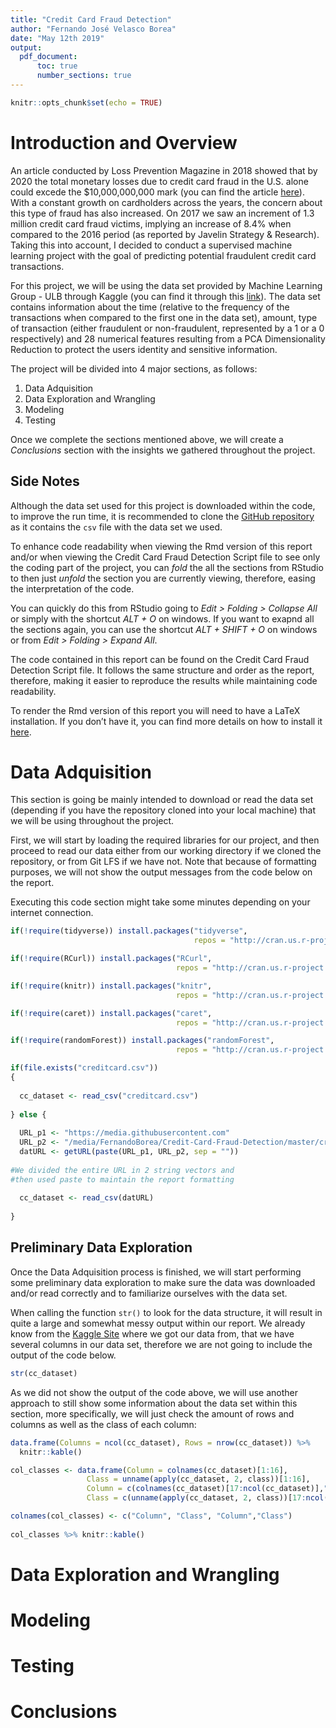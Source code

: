```yaml
---
title: "Credit Card Fraud Detection"
author: "Fernando José Velasco Borea"
date: "May 12th 2019"
output: 
  pdf_document:
      toc: true
      number_sections: true
---
```


```r
knitr::opts_chunk$set(echo = TRUE)
```

\pagebreak

# Introduction and Overview

An article conducted by Loss Prevention Magazine in 2018 showed that by 2020 the total monetary losses due to credit card fraud in the U.S. alone could excede the $10,000,000,000 mark (you can find the article [here](https://losspreventionmedia.com/credit-card-fraud-statistics-and-insights/)). With a constant growth on cardholders across the years, the concern about this type of fraud has also increased. On 2017 we saw an increment of 1.3 million credit card fraud victims, implying an increase of 8.4% when compared to the 2016 period (as reported by Javelin Strategy & Research). Taking this into account, I decided to conduct a supervised machine learning project with the goal of predicting potential fraudulent credit card transactions.

For this project, we will be using the data set provided by Machine Learning Group - ULB through Kaggle (you can find it through this [link](https://www.kaggle.com/mlg-ulb/creditcardfraud)). The data set contains information about the time (relative to the frequency of the transactions when compared to the first one in the data set), amount, type of transaction (either fraudulent or non-fraudulent, represented by a 1 or a 0 respectively) and 28 numerical features resulting from a PCA Dimensionality Reduction to protect the users identity and sensitive information.

The project will be divided into 4 major sections, as follows:

1. Data Adquisition
2. Data Exploration and Wrangling
3. Modeling
4. Testing

Once we complete the sections mentioned above, we will create a _Conclusions_ section with the insights we gathered throughout the project.

## Side Notes

Although the data set used for this project is downloaded within the code, to improve the run time, it is recommended to clone the [GitHub repository](https://github.com/FernandoBorea/Credit-Card-Fraud-Detection) as it contains the `csv` file with the data set we used.

To enhance code readability when viewing the Rmd version of this report and/or when viewing the Credit Card Fraud Detection Script file to see only the coding part of the project, you can _fold_ the all the sections from RStudio to then just _unfold_ the section you are currently viewing, therefore, easing the interpretation of the code.

You can quickly do this from RStudio going to _Edit > Folding > Collapse All_ or simply with the shortcut _ALT + O_ on windows. If you want to exapnd all the sections again, you can use the shortcut _ALT + SHIFT + O_ on windows or from _Edit > Folding > Expand All_.

The code contained in this report can be found on the Credit Card Fraud Detection Script file. It follows the same structure and order as the report, therefore, making it easier to reproduce the results while maintaining code readability.

To render the Rmd version of this report you will need to have a LaTeX installation. If you don't have it, you can find more details on how to install it [here](https://bookdown.org/yihui/rmarkdown/installation.html#installation).

\pagebreak

# Data Adquisition

This section is going be mainly intended to download or read the data set (depending if you have the repository cloned into your local machine) that we will be using throughout the project. 

First, we will start by loading the required libraries for our project, and then proceed to read our data either from our working directory if we cloned the repository, or from Git LFS if we have not. Note that because of formatting purposes, we will not show the output messages from the code below on the report. 

Executing this code section might take some minutes depending on your internet connection.

```r

if(!require(tidyverse)) install.packages("tidyverse", 
                                         repos = "http://cran.us.r-project.org")

if(!require(RCurl)) install.packages("RCurl", 
                                     repos = "http://cran.us.r-project.org")

if(!require(knitr)) install.packages("knitr", 
                                     repos = "http://cran.us.r-project.org")

if(!require(caret)) install.packages("caret", 
                                     repos = "http://cran.us.r-project.org")

if(!require(randomForest)) install.packages("randomForest", 
                                     repos = "http://cran.us.r-project.org")

if(file.exists("creditcard.csv"))
{
  
  cc_dataset <- read_csv("creditcard.csv")
  
} else {
  
  URL_p1 <- "https://media.githubusercontent.com"
  URL_p2 <- "/media/FernandoBorea/Credit-Card-Fraud-Detection/master/creditcard.csv"
  datURL <- getURL(paste(URL_p1, URL_p2, sep = ""))
  
#We divided the entire URL in 2 string vectors and 
#then used paste to maintain the report formatting
  
  cc_dataset <- read_csv(datURL)
  
}

```

\pagebreak

## Preliminary Data Exploration

Once the Data Adquisition process is finished, we will start performing some preliminary data exploration to make sure the data was downloaded and/or read correctly and to familiarize ourselves with the data set. 

When calling the function `str()` to look for the data structure, it will result in quite a large and somewhat messy output within our report. We already know from the [Kaggle Site](https://www.kaggle.com/mlg-ulb/creditcardfraud) where we got our data from, that we have several columns in our data set, therefore we are not going to include the output of the code below.

```r

str(cc_dataset)

```

As we did not show the output of the code above, we will use another approach to still show some information about the data set within this section, more specifically, we will just check the amount of rows and columns as well as the class of each column:

```r

data.frame(Columns = ncol(cc_dataset), Rows = nrow(cc_dataset)) %>% 
  knitr::kable()

col_classes <- data.frame(Column = colnames(cc_dataset)[1:16],
                 Class = unname(apply(cc_dataset, 2, class))[1:16],
                 Column = c(colnames(cc_dataset)[17:ncol(cc_dataset)],""),
                 Class = c(unname(apply(cc_dataset, 2, class))[17:ncol(cc_dataset)],""))

colnames(col_classes) <- c("Column", "Class", "Column","Class")
 
col_classes %>% knitr::kable()

```

\pagebreak

# Data Exploration and Wrangling

\pagebreak

# Modeling

\pagebreak

# Testing

\pagebreak

# Conclusions